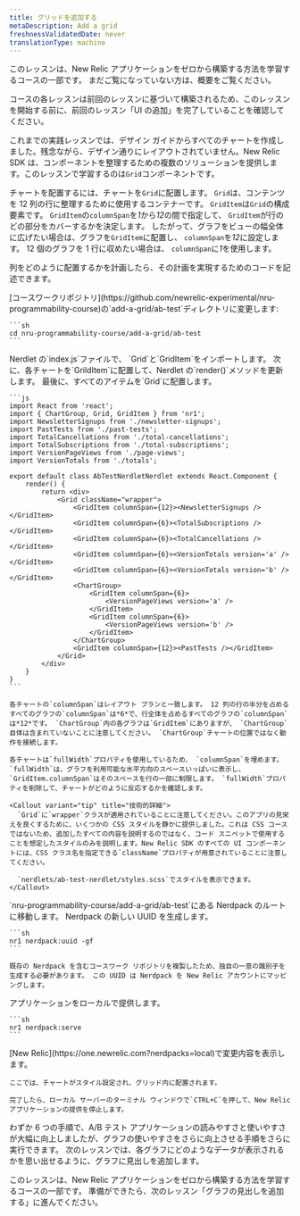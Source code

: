 ```yaml
---
title: グリッドを追加する
metaDescription: Add a grid
freshnessValidatedDate: never
translationType: machine
---
```


<Callout variant="tip">
  このレッスンは、New Relic アプリケーションをゼロから構築する方法を学習するコースの一部です。 まだご覧になっていない方は、概要をご覧ください。

  コースの各レッスンは前回のレッスンに基づいて構築されるため、このレッスンを開始する前に、前回のレッスン「UI の追加」を完了していることを確認してください。
</Callout>

これまでの実践レッスンでは、デザイン ガイドからすべてのチャートを作成しました。残念ながら、デザイン通りにレイアウトされていません。New Relic SDK は、コンポーネントを整理するための複数のソリューションを提供します。このレッスンで学習するのは`Grid`コンポーネントです。

チャートを配置するには、チャートを`Grid`に配置します。 `Grid`は、コンテンツを 12 列の行に整理するために使用するコンテナーです。 `GridItem`は`Grid`の構成要素です。 `GridItem`の`columnSpan`を*1*から*12*の間で指定して、 `GridItem`が行のどの部分をカバーするかを決定します。 したがって、グラフをビューの幅全体に広げたい場合は、グラフを`GridItem`に配置し、 `columnSpan`を*12*に設定します。 12 個のグラフを 1 行に収めたい場合は、 `columnSpan`に*1*を使用します。

列をどのように配置するかを計画したら、その計画を実現するためのコードを記述できます。

<Steps>
  <Step>
    [コースワークリポジトリ](https://github.com/newrelic-experimental/nru-programmability-course)の`add-a-grid/ab-test`ディレクトリに変更します:

    ```sh
    cd nru-programmability-course/add-a-grid/ab-test
    ```
  </Step>

  <Step>
    Nerdlet の`index.js`ファイルで、 `Grid`と`GridItem`をインポートします。 次に、各チャートを`GrildItem`に配置して、Nerdlet の`render()`メソッドを更新します。 最後に、すべてのアイテムを`Grid`に配置します。

    ```js
    import React from 'react';
    import { ChartGroup, Grid, GridItem } from 'nr1';
    import NewsletterSignups from './newsletter-signups';
    import PastTests from './past-tests';
    import TotalCancellations from './total-cancellations';
    import TotalSubscriptions from './total-subscriptions';
    import VersionPageViews from './page-views';
    import VersionTotals from './totals';

    export default class AbTestNerdletNerdlet extends React.Component {
        render() {
            return <div>
                <Grid className="wrapper">
                    <GridItem columnSpan={12}><NewsletterSignups /></GridItem>
                    <GridItem columnSpan={6}><TotalSubscriptions /></GridItem>
                    <GridItem columnSpan={6}><TotalCancellations /></GridItem>
                    <GridItem columnSpan={6}><VersionTotals version='a' /></GridItem>
                    <GridItem columnSpan={6}><VersionTotals version='b' /></GridItem>
                    <ChartGroup>
                        <GridItem columnSpan={6}>
                            <VersionPageViews version='a' />
                        </GridItem>
                        <GridItem columnSpan={6}>
                            <VersionPageViews version='b' />
                        </GridItem>
                    </ChartGroup>
                    <GridItem columnSpan={12}><PastTests /></GridItem>
                </Grid>
            </div>
        }
    }
    ```

    各チャートの`columnSpan`はレイアウト プランと一致します。 12 列の行の半分を占めるすべてのグラフの`columnSpan`は*6*で、行全体を占めるすべてのグラフの`columnSpan`は*12*です。 `ChartGroup`内の各グラフは`GridItem`にありますが、 `ChartGroup`自体は含まれていないことに注意してください。 `ChartGroup`チャートの位置ではなく動作を接続します。

    各チャートは`fullWidth`プロパティを使用しているため、 `columnSpan`を埋めます。 `fullWidth`は、グラフを利用可能な水平方向のスペースいっぱいに表示し、 `GridItem.columnSpan`はそのスペースを行の一部に制限します。 `fullWidth`プロパティを削除して、チャートがどのように反応するかを確認します。

    <Callout variant="tip" title="技術的詳細">
      `Grid`に`wrapper`クラスが適用されていることに注意してください。このアプリの見栄えを良くするために、いくつかの CSS スタイルを静かに提供しました。これは CSS コースではないため、追加したすべての内容を説明するのではなく、コード スニペットで使用することを想定したスタイルのみを説明します。New Relic SDK のすべての UI コンポーネントには、CSS クラス名を指定できる`className`プロパティが用意されていることに注意してください。

      `nerdlets/ab-test-nerdlet/styles.scss`でスタイルを表示できます。
    </Callout>
  </Step>

  <Step>
    `nru-programmability-course/add-a-grid/ab-test`にある Nerdpack のルートに移動します。
  </Step>

  <Step>
    Nerdpack の新しい UUID を生成します。

    ```sh
    nr1 nerdpack:uuid -gf
    ```

    既存の Nerdpack を含むコースワーク リポジトリを複製したため、独自の一意の識別子を生成する必要があります。 この UUID は Nerdpack を New Relic アカウントにマッピングします。
  </Step>

  <Step>
    アプリケーションをローカルで提供します。

    ```sh
    nr1 nerdpack:serve
    ```
  </Step>

  <Step>
    [New Relic](https://one.newrelic.com?nerdpacks=local)で変更内容を表示します。

    ここでは、チャートがスタイル設定され、グリッド内に配置されます。

    完了したら、ローカル サーバーのターミナル ウィンドウで`CTRL+C`を押して、New Relic アプリケーションの提供を停止します。
  </Step>
</Steps>

わずか 6 つの手順で、A/B テスト アプリケーションの読みやすさと使いやすさが大幅に向上しましたが、グラフの使いやすさをさらに向上させる手順をさらに実行できます。 次のレッスンでは、各グラフにどのようなデータが表示されるかを思い出せるように、グラフに見出しを追加します。

<Callout variant="course">
  このレッスンは、New Relic アプリケーションをゼロから構築する方法を学習するコースの一部です。 準備ができたら、次のレッスン「グラフの見出しを追加する」に進んでください。
</Callout>